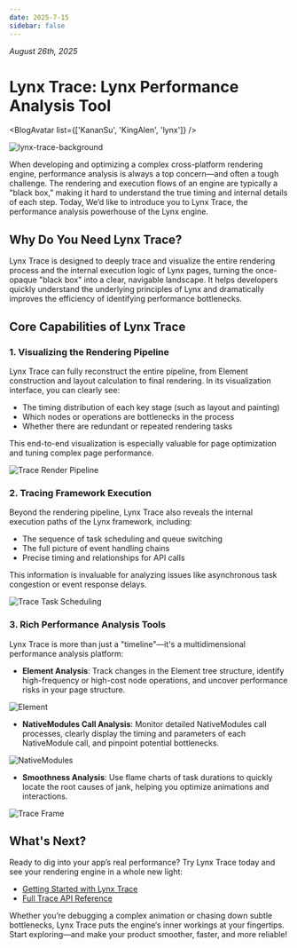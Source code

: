 ```yaml
---
date: 2025-7-15
sidebar: false
---
```


<style>{`
  .full_image {
    width: 750px;
    margin: 20px;
  }
`}</style>


_August 26th, 2025_

# Lynx Trace: Lynx Performance Analysis Tool

<BlogAvatar list={['KananSu', 'KingAlen', 'lynx']} />

![lynx-trace-background](https://lf-lynx.tiktok-cdns.com/obj/lynx-artifacts-oss-sg/plugin/static/lynx-trace-background.svg)

When developing and optimizing a complex cross-platform rendering engine, performance analysis is always a top concern—and often a tough challenge. The rendering and execution flows of an engine are typically a "black box," making it hard to understand the true timing and internal details of each step. Today, We’d like to introduce you to Lynx Trace, the performance analysis powerhouse of the Lynx engine.

## Why Do You Need Lynx Trace?

Lynx Trace is designed to deeply trace and visualize the entire rendering process and the internal execution logic of Lynx pages, turning the once-opaque "black box" into a clear, navigable landscape. It helps developers quickly understand the underlying principles of Lynx and dramatically improves the efficiency of identifying performance bottlenecks.

## Core Capabilities of Lynx Trace

### 1. Visualizing the Rendering Pipeline

Lynx Trace can fully reconstruct the entire pipeline, from Element construction and layout calculation to final rendering. In its visualization interface, you can clearly see:

- The timing distribution of each key stage (such as layout and painting)
- Which nodes or operations are bottlenecks in the process
- Whether there are redundant or repeated rendering tasks

This end-to-end visualization is especially valuable for page optimization and tuning complex page performance.

<img
  src="https://lf-lynx.tiktok-cdns.com/obj/lynx-artifacts-oss-sg/plugin/static/trace_render_pipeline.png"
  alt="Trace Render Pipeline"
  className="full_image"
/>

### 2. Tracing Framework Execution

Beyond the rendering pipeline, Lynx Trace also reveals the internal execution paths of the Lynx framework, including:

- The sequence of task scheduling and queue switching
- The full picture of event handling chains
- Precise timing and relationships for API calls

This information is invaluable for analyzing issues like asynchronous task congestion or event response delays.

<img
  src="https://lf-lynx.tiktok-cdns.com/obj/lynx-artifacts-oss-sg/plugin/static/trace-scheduling.png"
  alt="Trace Task Scheduling"
  className="full_image"
/>

### 3. Rich Performance Analysis Tools

Lynx Trace is more than just a "timeline"—it's a multidimensional performance analysis platform:

- **Element Analysis**: Track changes in the Element tree structure, identify high-frequency or high-cost node operations, and uncover performance risks in your page structure.

<img
  src="https://lf-lynx.tiktok-cdns.com/obj/lynx-artifacts-oss-sg/plugin/static/element-render-analysis.png"
  alt="Element"
  className="full_image"
/>

- **NativeModules Call Analysis**: Monitor detailed NativeModules call processes, clearly display the timing and parameters of each NativeModule call, and pinpoint potential bottlenecks.

<img
  src="https://lf-lynx.tiktok-cdns.com/obj/lynx-artifacts-oss-sg/plugin/static/nativemodule-invoke-flow.png"
  alt="NativeModules"
  className="full_image"
/>

- **Smoothness Analysis**: Use flame charts of task durations to quickly locate the root causes of jank, helping you optimize animations and interactions.

<img
  src="https://lf-lynx.tiktok-cdns.com/obj/lynx-artifacts-oss-sg/plugin/static/trace-frame.png"
  alt="Trace Frame"
  className="full_image"
/>

## What's Next?

Ready to dig into your app’s real performance?
Try Lynx Trace today and see your rendering engine in a whole new light:

- [Getting Started with Lynx Trace](/guide/performance/analysis/record-trace)
- [Full Trace API Reference](/guide/performance/analysis/trace-advance-usage/custom-trace)

Whether you’re debugging a complex animation or chasing down subtle bottlenecks, Lynx Trace puts the engine‘s inner workings at your fingertips.  
Start exploring—and make your product smoother, faster, and more reliable!
